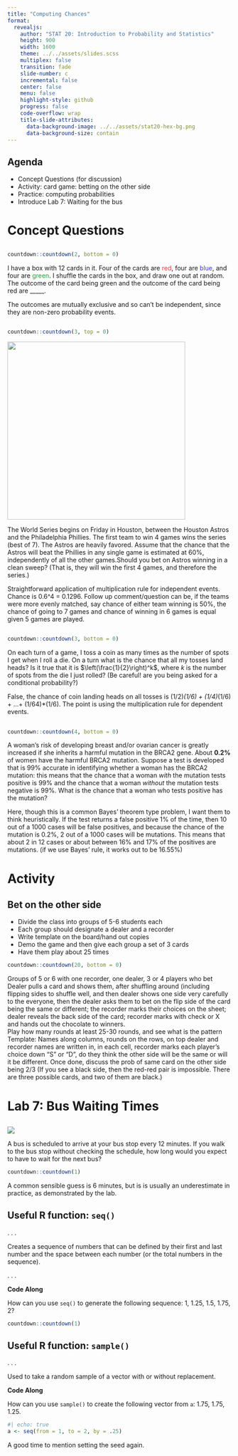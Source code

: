 ```yaml
---
title: "Computing Chances"
format:
  revealjs:
    author: "STAT 20: Introduction to Probability and Statistics"
    height: 900
    width: 1600
    theme: ../../assets/slides.scss
    multiplex: false
    transition: fade
    slide-number: c
    incremental: false
    center: false
    menu: false
    highlight-style: github
    progress: false
    code-overflow: wrap
    title-slide-attributes:
      data-background-image: ../../assets/stat20-hex-bg.png
      data-background-size: contain
---
```


## Agenda

- Concept Questions (for discussion)
- Activity: card game: betting on the other side
- Practice: computing probabilities
- Introduce Lab 7: Waiting for the bus

# Concept Questions

##

```r
countdown::countdown(2, bottom = 0)
```



:::{.poll}
I have a box with 12 cards in it.  Four of the cards are [red]{style="color:#FF3342"}, four are [blue]{style="color:#3F33FF"}, and four are [green]{style="color:#0EB220"}. I shuffle the cards in the box, and draw one out at random. The outcome of the card being green and the outcome of the card being red are _____.
:::

:::{.notes}
The outcomes are mutually exclusive and so can't be independent, since they are non-zero probability events.
:::


##


```r
countdown::countdown(3, top = 0)
```

![](images/phillies-astros.jpg){width=400}

:::{.poll}
The World Series begins on Friday in Houston, between the Houston Astros and the Philadelphia Phillies. The first team to win 4 games wins the series (best of 7). The Astros are heavily favored. Assume that the chance that the Astros will beat the Phillies in any single game is estimated at  60%, independently of all the other games.Should you bet on Astros winning in a clean sweep? (That is, they will win the first 4 games, and therefore the series.)
:::

:::{.notes}
Straightforward application of multiplication rule for independent events. Chance is 0.6^4 = 0.1296. Follow up comment/question can be, if the teams were more evenly matched, say chance of either team winning is 50%, the chance of going to 7 games and chance of winning in 6 games is equal given 5 games are played. 
:::

## 

```r
countdown::countdown(3, bottom = 0)
```

:::{.poll}
On each turn of a game, I toss a coin as many times as the number of spots I get when I roll a die.
On a turn what is the chance that all my tosses land heads? Is it true that it is $\left(\frac{1}{2}\right)^k$, where $k$ is the number of spots from the die I just rolled? (Be careful! are you being asked for a conditional probability?)
:::

:::{.notes}
False, the chance of coin landing heads on all tosses is (1/2)*(1/6) + (1/4)*(1/6) + ...+ (1/64)*(1/6). The point is using the multiplication rule for dependent events.
:::





## 

```r
countdown::countdown(4, bottom = 0)
```

:::{.poll}
A woman’s risk of developing breast and/or ovarian cancer is greatly increased if she inherits a harmful mutation in the BRCA2 gene. About **0.2%** of women have the harmful BRCA2 mutation. Suppose a test is developed that is 99% accurate in identifying whether a woman has the BRCA2 mutation: this means that the chance that a woman *with* the mutation tests positive is 99% and the chance that a woman *without* the mutation tests negative is 99%. What is the chance that a woman who tests positive has the mutation?
:::

:::{.notes}
Here, though this is a common Bayes' theorem type problem, I want them to think heuristically. If the test returns a false positive 1% of the time, then 10 out of a 1000 cases will be false positives, and because the chance of the mutation is 0.2%, 2 out of a 1000 cases will be mutations. This means that about 2 in 12 cases or about between 16% and 17% of the positives are mutations. (if we use Bayes' rule, it works out to be 16.55%)
:::


# Activity

## Bet on the other side

- Divide the class into groups of 5-6 students each
- Each group should designate a dealer and a recorder 
- Write template on the board/hand out copies
- Demo the game and then give each group a set of 3 cards
- Have them play about 25 times

```r
countdown::countdown(20, bottom = 0)
```


:::{.notes}
Groups of 5 or 6 with one recorder, one dealer, 3 or 4 players who bet
Dealer pulls a card and shows them, after shuffling around (including flipping sides to shuffle well, and then dealer shows one side very carefully to the everyone, then the dealer asks them to bet on the flip side of the card being the same or different; the recorder marks their choices on the sheet; dealer reveals the back side of the card; recorder marks with check or X and hands out the chocolate to winners.  
Play how many rounds  at least 25-30 rounds, and see what is the pattern
Template: Names along columns, rounds on the rows, on top dealer and recorder names are written in, in each cell, recorder marks each player’s choice down “S” or “D”, do they think the other side will be the same or will it be different. 
Once done, discuss the prob of same card on the other side being 2/3 (If you see a black side, then the red-red pair is impossible. There are three possible cards, and two of them are black.)
:::


# Lab 7: Bus Waiting Times

## 
![](../labs/images/bus.jpeg){fig-align=center}

:::poll
A bus is scheduled to arrive at your bus stop every 12 minutes. If you walk to the bus stop without checking the schedule, how long would you expect to have to wait for the next bus?
:::

```r
countdown::countdown(1)
```

:::notes
A common sensible guess is 6 minutes, but is is usually an underestimate in practice, as demonstrated by the lab.
:::


## Useful R function: `seq()`

. . .

Creates a sequence of numbers that can be defined by their first and last number and the space between each number (or the total numbers in the sequence).

. . . 

:::poll
**Code Along**

How can you use `seq()` to generate the following sequence: 1, 1.25, 1.5, 1.75, 2?
:::

```r
countdown::countdown(1)
```



## Useful R function: `sample()`

. . .

Used to take a random sample of a vector with or without replacement. 


:::poll
**Code Along**

How can you use `sample()` to create the following vector from `a`: 1.75, 1.75, 1.25.

```r
#| echo: true
a <- seq(from = 1, to = 2, by = .25)
```

:::

:::notes
A good time to mention setting the seed again.
:::
